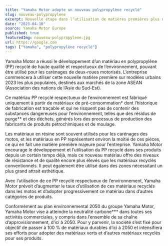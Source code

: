 ```yaml
---
title: "Yamaha Motor adopte un nouveau polypropylène recyclé"
slug: nouveau-polypropylene
excerpt: Nouvelle étape dans l’utilisation de matières premières plus neutres en carbone en commençant par les modèles citadins de la zone ASEAN.
date: "2023-04-10"
source: Yamaha Motor Europe
published: true
featuredImg: nouveau-polypropylene.jpg
url: https://google.com
tags: ["Yamaha", "polypropylène recyclé"]
---
```


Yamaha Motor a réussi le développement d’un matériau en polypropylène (PP) recyclé de haute qualité et respectueux de l’environnement, pouvant être utilisé pour les carénages de deux-roues motorisés. L’entreprise commencera à utiliser cette nouvelle matière première sur modèles urbains 2023 les plus populaires, destinés aux marchés de la zone ASEAN (Association des nations de l’Asie du Sud-Est).

Ce matériau PP recyclé respectueux de l’environnement est fabriqué uniquement à partir de matériaux de pré-consommation\* dont l’historique de fabrication est traçable et qui ne risquent pas de contenir des substances dangereuses pour l’environnement, telles que des résidus de purge\*\* et des déchets, générés lors des processus de production des fabricants de produits pétrochimiques et de moulage.

Les matériaux en résine sont souvent utilisés pour les carénages des motos, et les matériaux en PP représentent environ la moitié de ces pièces, ce qui en fait une matière première majeure pour l’entreprise. Yamaha Motor encourage le développement et l’utilisation du PP recyclé dans ses produits depuis un certain temps déjà, mais ce nouveau matériau offre des niveaux de résistance et de qualité encore plus élevés que les matériaux recyclés conventionnels. Il peut également être utilisé dans des zones nécessitant un plus grand attrait esthétique.

Avec l’utilisation de ce PP recyclé respectueux de l’environnement, Yamaha Motor prévoit d’augmenter le taux d’utilisation de ces matériaux recyclés dans les motos et d’adopter progressivement ce matériau dans d’autres catégories de produits.

Conformément au plan environnemental 2050 du groupe Yamaha Motor, Yamaha Motor vise à atteindre la neutralité carbone\*\*\* dans toutes ses activités commerciales, y compris dans l’ensemble de sa chaîne d’approvisionnement, d’ici à 2050. Pour y parvenir, la société s’est fixé pour objectif de passer à 100 % de matériaux durables d’ici à 2050 et intensifiera ses efforts pour adopter des matériaux verts et d’autres matériaux recyclés pour ses produits.

<MDXImage
    src="nouveau-polypropylene-detail.jpg"
    alt="nouveau polypropylène recyclé"
/>
